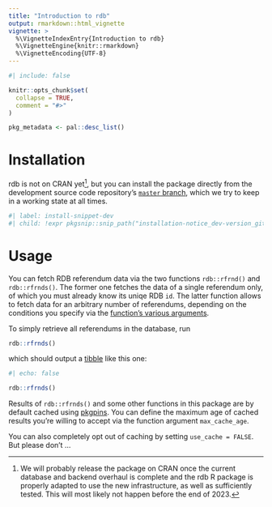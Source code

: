 ```yaml
---
title: "Introduction to rdb"
output: rmarkdown::html_vignette
vignette: >
  %\VignetteIndexEntry{Introduction to rdb}
  %\VignetteEngine{knitr::rmarkdown}
  %\VignetteEncoding{UTF-8}
---
```


```r
#| include: false

knitr::opts_chunk$set(
  collapse = TRUE,
  comment = "#>"
)

pkg_metadata <- pal::desc_list()
```

# Installation

rdb is not on CRAN yet[^1], but you can install the package directly from the development source code repository's [`master`
branch](https://gitlab.com/zdaarau/rpkgs/rdb/-/tree/master), which we try to keep in a working state at all times.

```r
#| label: install-snippet-dev
#| child: !expr pkgsnip::snip_path("installation-notice_dev-version_gitlab.Rmd")
```

[^1]: We will probably release the package on CRAN once the current database and backend overhaul is complete and the rdb R package is properly adapted to use
    the new infrastructure, as well as sufficiently tested. This will most likely not happen before the end of 2023.

# Usage

You can fetch RDB referendum data via the two functions `rdb::rfrnd()` and `rdb::rfrnds()`. The former one fetches the data of a single referendum only, of
which you must already know its uniqe RDB `id`. The latter function allows to fetch data for an arbitrary number of referendums, depending on the conditions you
specify via the [function's various arguments](https://rdb.rpkg.dev/reference/rfrnds.html#arguments).

To simply retrieve all referendums in the database, run

``` r
rdb::rfrnds()
```

which should output a [tibble](https://tibble.tidyverse.org/) like this one:

```r
#| echo: false

rdb::rfrnds()
```

Results of `rdb::rfrnds()` and some other functions in this package are by default cached using [pkgpins](https://pkgpins.rpkg.dev/). You can define the maximum
age of cached results you're willing to accept via the function argument `max_cache_age`.

You can also completely opt out of caching by setting `use_cache = FALSE`. But please don't ...
